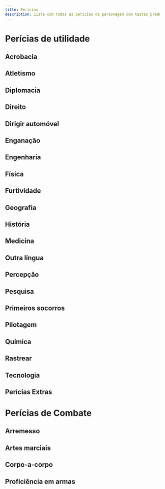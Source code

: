```yaml
---
title: Perícias
description: Lista com todas as perícias de personagem com testes predefinidos e funcionalidades
---
```


# Perícias de utilidade

## Acrobacia
## Atletismo
## Diplomacia
## Direito
## Dirigir automóvel
## Enganação
## Engenharia
## Física
## Furtividade
## Geografia
## História
## Medicina
## Outra língua
## Percepção
## Pesquisa
## Primeiros socorros
## Pilotagem
## Química
## Rastrear
## Tecnologia
## Perícias Extras

# Perícias de Combate

## Arremesso
## Artes marciais
## Corpo-a-corpo
## Proficiência em armas